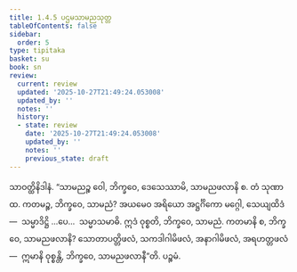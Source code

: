 ```yaml
---
title: 1.4.5 ပဌမသာမညသုတ္တ
tableOfContents: false
sidebar:
  order: 5
type: tipitaka
basket: su
book: sn
review:
  current: review
  updated: '2025-10-27T21:49:24.053008'
  updated_by: ''
  notes: ''
  history:
  - state: review
    date: '2025-10-27T21:49:24.053008'
    updated_by: ''
    notes: ''
    previous_state: draft
---
```



<ReviewStatus review={frontmatter.review} showDetails={true} />

<HypothesisAnnotation frontmatter={frontmatter} />

<DynamicBreadcrumb />

<Division number="35" book="sn" e="ch" v="18" p="284">

<Paragraph number="131" book="sn">
သာဝတ္ထိနိဒါနံ. “သာမညဉ္စ ဝေါ, ဘိက္ခဝေ, ဒေသေဿာမိ, သာမညဖလာနိ စ. တံ သုဏာထ. ကတမဉ္စ, ဘိက္ခဝေ, သာမညံ? အယမေဝ အရိယော အဋ္ဌင်္ဂိကော မဂ္ဂေါ, သေယျထိဒံ—  သမ္မာဒိဋ္ဌိ …ပေ…  သမ္မာသမာဓိ. ဣဒံ ဝုစ္စတိ, ဘိက္ခဝေ, သာမညံ. ကတမာနိ စ, ဘိက္ခဝေ, သာမညဖလာနိ? သောတာပတ္တိဖလံ, သကဒါဂါမိဖလံ, အနာဂါမိဖလံ, အရဟတ္တဖလံ—  ဣမာနိ ဝုစ္စန္တိ, ဘိက္ခဝေ, သာမညဖလာနီ”တိ.

</Paragraph>
</Division>

<Paragraph number="132" type="center" book="sn">
ပဉ္စမံ.
</Paragraph>